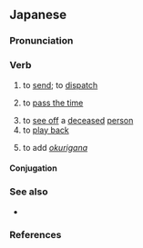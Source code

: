 ==Japanese==
{{ja-kanjitab|おく|sort=おくる|yomi=kun}}

===Pronunciation===
{{ja-pron|おくる|acc=0|acc_ref=DJR|yomi=k}}
{{ja-ojad}}

===Verb===
{{ja-verb|おくる|type=1|tr=trans}}

# to [[send]]; to [[dispatch]]
#: {{ja-usex|メール を '''送る'''|メール を '''おくる'''|to '''send''' an email}}
# to [[pass the time]]
#: {{ja-usex|[[日常]][[生活]]を'''送る'''|にちじょう せいかつ を '''おくる'''|to '''lead''' an everyday life}}
# to [[see off]] a [[deceased]] [[person]]
# to [[play back]]
#: {{ja-usex|[[コマ送り|コマ'''送り''']]|コマ'''おくり'''|frame-by-frame playback}}
#: {{ja-usex|[[早送り|早'''送り''']]|はや'''おくり'''|fast-forward}}
# {{lb|ja|linguistics}} to add ''[[okurigana]]''

====Conjugation====
{{ja-go-ru|おく}}

===See also===
* {{ja-r|贈る|おくる}}

===References===
<references/>

{{C|ja|Japanese|Orthography}}